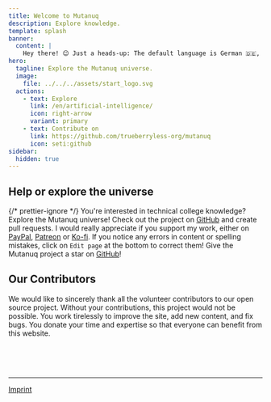 ```yaml
---
title: Welcome to Mutanuq
description: Explore knowledge.
template: splash
banner:
  content: |
    Hey there! 😊 Just a heads-up: The default language is German 🇩🇪, but you’re seeing the English version 🌍 — so some pages might be missing. Thanks for understanding!
hero:
  tagline: Explore the Mutanuq universe.
  image:
    file: ../../../assets/start_logo.svg
  actions:
    - text: Explore
      link: /en/artificial-intelligence/
      icon: right-arrow
      variant: primary
    - text: Contribute on
      link: https://github.com/trueberryless-org/mutanuq
      icon: seti:github
sidebar:
  hidden: true
---
```



## Help or explore the universe

{/* prettier-ignore */}
<CardGrid stagger>
  <Card title="Sniff into the knowledge" icon="random">
    You're interested in technical college knowledge? Explore the Mutanuq universe!
  </Card>
  <Card title="Contribute to the universe" icon="add-document">
    Check out the project on <a href="https://github.com/trueberryless-org/mutanuq">GitHub</a> and create pull requests.
  </Card>
  <Card title="Support my work" icon="rocket">
    I would really appreciate if you support my work, either on <a href="https://www.paypal.com/donate/?hosted_button_id=WDQ5D2VQ6SWEC">PayPal</a>, <a href="https://www.patreon.com/trueberryless">Patreon</a> or <a href="https://ko-fi.com/trueberryless">Ko-fi</a>.
  </Card>
  <Card title="Correct my mistakes" icon="pencil">
    If you notice any errors in content or spelling mistakes, click on `Edit page` at the bottom to correct them!
  </Card>
  <Card title="Star the project" icon="star">
    Give the Mutanuq project a star on <a href="https://github.com/trueberryless-org/mutanuq">GitHub</a>!
  </Card>
</CardGrid>

## Our Contributors

We would like to sincerely thank all the volunteer contributors to our open source project. Without your contributions, this project would not be possible. You work tirelessly to improve the site, add new content, and fix bugs. You donate your time and expertise so that everyone can benefit from this website.


<ContributorList githubRepo="trueberryless-org/mutanuq" />

<br />
<br />
<br />

---

[Imprint](/en/imprint/)
